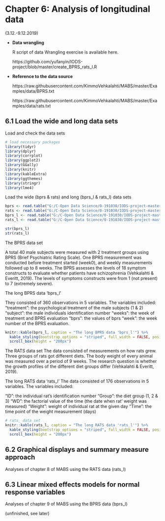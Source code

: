 # Chapter 6: Analysis of longitudinal data

(3.12.-9.12.2019)

- **Data wrangling**

    R script of data Wrangling exercise is available here.
     
    https://github.com/yufanyin/IODS-project/blob/master/create_BPRS_rats_l.R
    
- **Reference to the data source**
    
    https://raw.githubusercontent.com/KimmoVehkalahti/MABS/master/Examples/data/BPRS.txt
    
    https://raw.githubusercontent.com/KimmoVehkalahti/MABS/master/Examples/data/rats.txt

    
## 6.1 Load the wide and long data sets

Load and check the data sets

```{r, echo=TRUE, results='markdown', message=FALSE, warning=FALSE}
# load necessary packages
library(tidyr)
library(dplyr)
library(corrplot)
library(ggplot2)
library(GGally)
library(knitr)
library(kableExtra)
library(ggthemes)
library(stringr)
library(lme4)
```

Load the wide (bprs & rats) and long (bprs_l & rats_l) data sets

```{r, echo=TRUE, results='markdown', message=FALSE, warning=FALSE}
bprs <- read.table("G:/C-Open Data Science/0-191030/IODS-project-master/BPRS.txt", sep = " ", header = TRUE)
rats <- read.table("G:/C-Open Data Science/0-191030/IODS-project-master/rats.txt", stringsAsFactors = F)
bprs_l <- read.table("G:/C-Open Data Science/0-191030/IODS-project-master/BPRS_l.txt")
rats_l <- read.table("G:/C-Open Data Science/0-191030/IODS-project-master/rats_l.txt")
```

```{r, echo=TRUE, results='markdown', message=FALSE, warning=FALSE}
str(bprs_l) 
str(rats_l)
```


The BPRS data set

A total 40 male subjects were measured with 2 treatment groups using BPRS (Brief Psychiatric Rating Scale). One BPRS measurement was conducted before treatment started (week0), and weekly measurements followed up to 8 weeks. The BPRS assesses the levels of 18 symptom constructs to evaluate whether patients have schizophrenia  (Vehkalahti & Everitt, 2019). The levels of symptoms constructs were from 1 (not present) to 7 (extremely severe).

The long BPRS data 'bprs_l' 

They consisted of 360 observations in 5 variables. The variables included:  
"treatment": the psychological treatment of the male subjects (1 & 2)  
"subject": the male individuals identification number
"weeks":  the week of treatment and BPRS evaluation
"bprs": the values of bprs
"week": the week number of the BPRS evaluation.

```{r, echo=TRUE, results='markdown', message=FALSE, warning=FALSE}
knitr::kable(bprs_l, caption = "The long BPRS data 'bprs_l'") %>% 
  kable_styling(bootstrap_options = "striped", full_width = FALSE, position = "center") %>% 
  scroll_box(height = "200px")
```  


The RATS data set
The data consisted of measurements on how rats grew. Three groups of rats got different diets. The body weight of every animal was measured over a period of 9 weeks. The research question is whether the growth profiles of the different diet groups differ (Vehkalahti & Everitt, 2019). 

The long RATS data 'rats_l' 
The data consisted of 176 observations in 5 variables. The variables included:

"ID": the individual rat's identification number
"Group": the diet group (1, 2 & 3)
"WD": the factorial value of the time (the date when rat' weight was measured)
"Weight": weight of individual rat at the given day
"Time": the time point of the weight measurement (days)

```{r, echo=TRUE, results='markdown', message=FALSE, warning=FALSE}
# rats_ data set
knitr::kable(rats_l, caption = "The long RATS data 'rats_l'") %>% 
  kable_styling(bootstrap_options = "striped", full_width = FALSE, position = "center") %>% 
  scroll_box(height = "200px")
```

## 6.2 Graphical displays and summary measure approach

Analyses of chapter 8 of MABS using the RATS data (rats_l)







## 6.3 Linear mixed effects models for normal response variables

Analyses of chapter 9 of MABS using the BPRS data (bprs_l)


(unfinished, see later)

